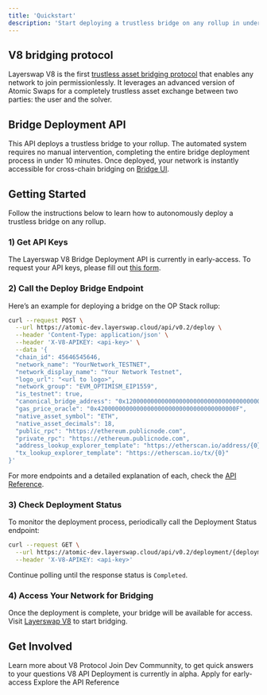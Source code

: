 ```yaml
---
title: 'Quickstart'
description: 'Start deploying a trustless bridge on any rollup in under 10 minutes'
---
```


## V8 bridging protocol
Layerswap V8 is the first [trustless asset bridging protocol](https://layerswap.notion.site) that enables any network to join permissionlessly. It leverages an advanced version of Atomic Swaps for a completely trustless asset exchange between two parties: the user and the solver.

## Bridge Deployment API
This API deploys a trustless bridge to your rollup. The automated system requires no manual intervention, completing the entire bridge deployment process in under 10 minutes. Once deployed, your network is instantly accessible for cross-chain bridging on [Bridge UI](https://layerswap.io/v8).

## Getting Started
Follow the instructions below to learn how to autonomously deploy a trustless bridge on any rollup.

### 1) Get API Keys
The Layerswap V8 Bridge Deployment API is currently in early-access. To request your API keys, please fill out [this form](https://ix9g7fdi92w.typeform.com/to/EFRPexAw).

### 2) Call the Deploy Bridge Endpoint
Here’s an example for deploying a bridge on the OP Stack rollup:

```bash
curl --request POST \
  --url https://atomic-dev.layerswap.cloud/api/v0.2/deploy \
  --header 'Content-Type: application/json' \
  --header 'X-V8-APIKEY: <api-key>' \
  --data '{
  "chain_id": 45646545646,
  "network_name": "YourNetwork_TESTNET",
  "network_display_name": "Your Network Testnet",
  "logo_url": "<url to logo>",
  "network_group": "EVM_OPTIMISM_EIP1559",
  "is_testnet": true,
  "canonical_bridge_address": "0x1200000000000000000000000000000000000000",
  "gas_price_oracle": "0x420000000000000000000000000000000000000F",
  "native_asset_symbol": "ETH",
  "native_asset_decimals": 18,
  "public_rpc": "https://ethereum.publicnode.com",
  "private_rpc": "https://ethereum.publicnode.com",
  "address_lookup_explorer_template": "https://etherscan.io/address/{0}",
  "tx_lookup_explorer_template": "https://etherscan.io/tx/{0}"
}'
```

For more endpoints and a detailed explanation of each, check the [API Reference](/api-reference).

### 3) Check Deployment Status
To monitor the deployment process, periodically call the Deployment Status endpoint:

```bash
curl --request GET \
  --url https://atomic-dev.layerswap.cloud/api/v0.2/deployment/{deploymentId} \
  --header 'X-V8-APIKEY: <api-key>'
```

Continue polling until the response status is `Completed`.

### 4) Access Your Network for Bridging
Once the deployment is complete, your bridge will be available for access. Visit [Layerswap V8](https://layerswap.io/v8) to start bridging.

## Get Involved

<CardGroup cols={2}>
  <Card title="V8 Protocol" icon="square-1" href="https://layerswap.notion.site/">
    Learn more about V8 Protocol
  </Card>
  <Card title="Dev Communnity" icon="square-2" href="https://t.me/layerswap_dev">
    Join Dev Communnity, to get quick answers to your questions
  </Card>
  <Card title="API-Keys" icon="square-3" href="https://ix9g7fdi92w.typeform.com/to/EFRPexAw">
    V8 API Deployment is currently in alpha. Apply for early-access
  </Card>
  <Card title="API Reference" icon="square-4" href="/api-reference">
    Explore the API Reference
  </Card>
</CardGroup>